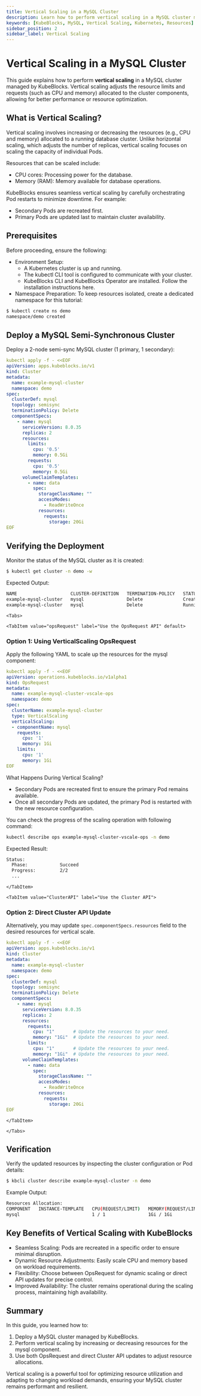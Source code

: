 ```yaml
---
title: Vertical Scaling in a MySQL Cluster
description: Learn how to perform vertical scaling in a MySQL cluster managed by KubeBlocks to optimize resource utilization and improve performance.
keywords: [KubeBlocks, MySQL, Vertical Scaling, Kubernetes, Resources]
sidebar_position: 2
sidebar_label: Vertical Scaling
---
```





# Vertical Scaling in a MySQL Cluster

This guide explains how to perform **vertical scaling** in a MySQL cluster managed by KubeBlocks.
Vertical scaling adjusts the resource limits and requests (such as CPU and memory) allocated to the cluster components, allowing for better performance or resource optimization.

## What is Vertical Scaling?
Vertical scaling involves increasing or decreasing the resources (e.g., CPU and memory) allocated to a running database cluster.
Unlike horizontal scaling, which adjusts the number of replicas, vertical scaling focuses on scaling the capacity of individual Pods.

Resources that can be scaled include:
- CPU cores: Processing power for the database.
- Memory (RAM): Memory available for database operations.

KubeBlocks ensures seamless vertical scaling by carefully orchestrating Pod restarts to minimize downtime. For example:
- Secondary Pods are recreated first.
- Primary Pods are updated last to maintain cluster availability.

## Prerequisites

Before proceeding, ensure the following:
- Environment Setup:
    - A Kubernetes cluster is up and running.
    - The kubectl CLI tool is configured to communicate with your cluster.
    - KubeBlocks CLI and KubeBlocks Operator are installed. Follow the installation instructions here.
- Namespace Preparation: To keep resources isolated, create a dedicated namespace for this tutorial:

```bash
$ kubectl create ns demo
namespace/demo created
```

## Deploy a MySQL Semi-Synchronous Cluster

Deploy a 2-node semi-sync MySQL cluster (1 primary, 1 secondary):

```yaml
kubectl apply -f - <<EOF
apiVersion: apps.kubeblocks.io/v1
kind: Cluster
metadata:
  name: example-mysql-cluster
  namespace: demo
spec:
  clusterDef: mysql
  topology: semisync
  terminationPolicy: Delete
  componentSpecs:
    - name: mysql
      serviceVersion: 8.0.35
      replicas: 2
      resources:
        limits:
          cpu: '0.5'
          memory: 0.5Gi
        requests:
          cpu: '0.5'
          memory: 0.5Gi
      volumeClaimTemplates:
        - name: data
          spec:
            storageClassName: ""
            accessModes:
              - ReadWriteOnce
            resources:
              requests:
                storage: 20Gi
EOF
```

## Verifying the Deployment
Monitor the status of the MySQL cluster as it is created:
```bash
$ kubectl get cluster -n demo -w
```
Expected Output:
```bash
NAME                    CLUSTER-DEFINITION   TERMINATION-POLICY   STATUS     AGE
example-mysql-cluster   mysql                Delete               Creating   66s
example-mysql-cluster   mysql                Delete               Running    72s
```
    <Tabs>

    <TabItem value="opsRequest" label="Use the OpsRequest API" default>
### Option 1: Using VerticalScaling OpsRequest

Apply the following YAML to scale up the resources for the mysql component:

```yaml
kubectl apply -f - <<EOF
apiVersion: operations.kubeblocks.io/v1alpha1
kind: OpsRequest
metadata:
  name: example-mysql-cluster-vscale-ops
  namespace: demo
spec:
  clusterName: example-mysql-cluster
  type: VerticalScaling
  verticalScaling:
  - componentName: mysql
    requests:
      cpu: '1'
      memory: 1Gi
    limits:
      cpu: '1'
      memory: 1Gi
EOF
```
What Happens During Vertical Scaling?
- Secondary Pods are recreated first to ensure the primary Pod remains available.
- Once all secondary Pods are updated, the primary Pod is restarted with the new resource configuration.


You can check the progress of the scaling operation with following command:

```bash
kubectl describe ops example-mysql-cluster-vscale-ops -n demo
```

Expected Result:
```bash
Status:
  Phase:            Succeed
  Progress:         2/2
  ...
```
    </TabItem>

    <TabItem value="ClusterAPI" label="Use the Cluster API">
### Option 2: Direct Cluster API Update

Alternatively, you may update `spec.componentSpecs.resources` field to the desired resources for vertical scale.

```yaml
kubectl apply -f - <<EOF
apiVersion: apps.kubeblocks.io/v1
kind: Cluster
metadata:
  name: example-mysql-cluster
  namespace: demo
spec:
  clusterDef: mysql
  topology: semisync
  terminationPolicy: Delete
  componentSpecs:
    - name: mysql
      serviceVersion: 8.0.35
      replicas: 2
      resources:
        requests:
          cpu: "1"       # Update the resources to your need.
          memory: "1Gi"  # Update the resources to your need.
        limits:
          cpu: "1"       # Update the resources to your need.
          memory: "1Gi"  # Update the resources to your need.
      volumeClaimTemplates:
        - name: data
          spec:
            storageClassName: ""
            accessModes:
              - ReadWriteOnce
            resources:
              requests:
                storage: 20Gi
EOF
```
    </TabItem>

    </Tabs>

## Verification
Verify the updated resources by inspecting the cluster configuration or Pod details:
```bash
$ kbcli cluster describe example-mysql-cluster -n demo
```
Example Output:
```bash
Resources Allocation:
COMPONENT   INSTANCE-TEMPLATE   CPU(REQUEST/LIMIT)   MEMORY(REQUEST/LIMIT)   STORAGE-SIZE   STORAGE-CLASS
mysql                           1 / 1                1Gi / 1Gi               data:20Gi      <none>
```

## Key Benefits of Vertical Scaling with KubeBlocks
- Seamless Scaling: Pods are recreated in a specific order to ensure minimal disruption.
- Dynamic Resource Adjustments: Easily scale CPU and memory based on workload requirements.
- Flexibility: Choose between OpsRequest for dynamic scaling or direct API updates for precise control.
- Improved Availability: The cluster remains operational during the scaling process, maintaining high availability.

## Summary
In this guide, you learned how to:
1. Deploy a MySQL cluster managed by KubeBlocks.
2. Perform vertical scaling by increasing or decreasing resources for the mysql component.
3. Use both OpsRequest and direct Cluster API updates to adjust resource allocations.

Vertical scaling is a powerful tool for optimizing resource utilization and adapting to changing workload demands, ensuring your MySQL cluster remains performant and resilient.